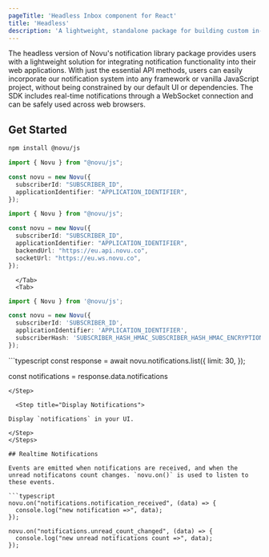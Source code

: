 ```yaml
---
pageTitle: 'Headless Inbox component for React'
title: 'Headless'
description: 'A lightweight, standalone package for building custom in-app notification interfaces with Novu, providing essential functionalities and flexibility.'
---
```



The headless version of Novu's notification library package provides users with a lightweight solution for integrating notification functionality into their web applications. With just the essential API methods, users can easily incorporate our notification system into any framework or vanilla JavaScript project, without being constrained by our default UI or dependencies. The SDK includes real-time notifications through a WebSocket connection and can be safely used across web browsers.

## Get Started

<Steps>
<Step title="Installation">

```bash
npm install @novu/js
```

</Step>

<Step title="Initialize Session">
    <Tabs items={['US', 'EU', 'HMAC Encryption']}>
      <Tab>

```typescript
import { Novu } from "@novu/js";

const novu = new Novu({
  subscriberId: "SUBSCRIBER_ID",
  applicationIdentifier: "APPLICATION_IDENTIFIER",
});

```

</Tab>
      <Tab>

```typescript
import { Novu } from "@novu/js";

const novu = new Novu({
  subscriberId: "SUBSCRIBER_ID",
  applicationIdentifier: "APPLICATION_IDENTIFIER",
  backendUrl: "https://eu.api.novu.co",
  socketUrl: "https://eu.ws.novu.co",
});
```

      </Tab>
      <Tab>

```typescript
import { Novu } from '@novu/js';

const novu = new Novu({
  subscriberId: 'SUBSCRIBER_ID',
  applicationIdentifier: 'APPLICATION_IDENTIFIER',
  subscriberHash: 'SUBSCRIBER_HASH_HMAC_SUBSCRIBER_HASH_HMAC_ENCRYPTION',
});
```

</Tab>
</Tabs>
</Step>

<Step title="Fetch Notifications">
```typescript
const response = await novu.notifications.list({
  limit: 30,
});

const notifications = response.data.notifications

````
</Step>

  <Step title="Display Notifications">

Display `notifications` in your UI.

</Step>
</Steps>

## Realtime Notifications

Events are emitted when notifications are received, and when the unread notificatons count changes. `novu.on()` is used to listen to these events.

```typescript
novu.on("notifications.notification_received", (data) => {
  console.log("new notification =>", data);
});

novu.on("notifications.unread_count_changed", (data) => {
  console.log("new unread notifications count =>", data);
});
````
